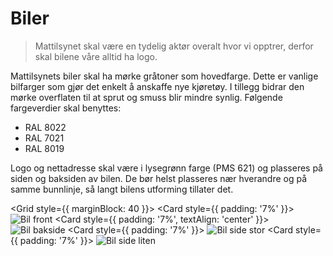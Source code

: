 
<Meta title="Profilering/Biler" />

# <CarIcon /> Biler

> Mattilsynet skal være en tydelig aktør overalt hvor vi opptrer, derfor skal bilene våre alltid ha logo.

Mattilsynets biler skal ha mørke gråtoner som hovedfarge. Dette er vanlige bilfarger som gjør det enkelt å anskaffe nye kjøretøy. I tillegg bidrar den mørke overflaten til at sprut og smuss blir mindre synlig. Følgende fargeverdier skal benyttes:

- RAL 8022
- RAL 7021
- RAL 8019

Logo og nettadresse skal være i lysegrønn farge (PMS 621) og plasseres på siden og baksiden av bilen. De bør helst plasseres nær hverandre og på samme bunnlinje, så langt bilens utforming tillater det.

<Grid style={{ marginBlock: 40 }}>
  <Grid data-items="300">
    <Card style={{ padding: '7%' }}>
      <img src={bilFront} alt="Bil front" />
    </Card>
    <Card style={{ padding: '7%', textAlign: 'center' }}>
      <img src={bilBak} alt="Bil bakside" />
    </Card>
  </Grid>
  <Card style={{ padding: '7%' }}>
    <img src={bilSideStor} alt="Bil side stor" />
  </Card>
  <Card style={{ padding: '7%' }}>
    <img src={bilSideLiten} alt="Bil side liten" />
  </Card>
</Grid>